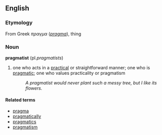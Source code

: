 ==English==
===Etymology===
From Greek ''πραγμα'' (''[[pragma]]''), thing

=== Noun ===
'''pragmatist''' (pl.''pragmatists'')

#one who acts in a [[practical]] or straightforward manner; one who is [[pragmatic]]; one who values practicality or pragmatism
#:''A pragmatist would never plant such a messy tree, but I like its flowers.''

====Related terms====
*[[pragma]]
*[[pragmatically]]
*[[pragmatics]]
*[[pragmatism]]